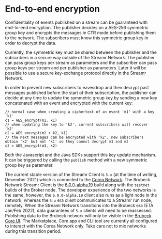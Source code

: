 
# End-to-end encryption
Confidentiality of events published on a stream can be guaranteed with end-to-end encryption. The publisher decides on a AES-256 symmetric group key and encrypts the messages in CTR mode before publishing them to the network. The subscribers must know this symmetric group key in order to decrypt the data.

Currently, the symmetric key must be shared between the publisher and the subscribers in a secure way outside of the Streamr Network. The publisher can pass group keys per stream as parameters and the subscriber can pass group keys per stream and per publisher as parameters. Later it will be possible to use a secure key-exchange protocol directly in the Streamr Network.

In order to prevent new subscribers to eavesdrop and then decrypt past messages published before the start of their subscription, the publisher can decide at any time to update the symmetric group key by sending a new key concatenated with an event and encrypted with the current key:
```
// normal case when creating a ciphertext of an event 'm1' with a key 'k1'
c1 = AES_encrypt(m1, k1)
// when updating the key to 'k2', current subscribers will recover 'k2'
c2 = AES_encrypt(m2 + k2, k1)
// the next messages can be encrypted with 'k2', new subscribers obtain 'k2' but not 'k1' so they cannot decrypt m1 and m2
c3 = AES_encrypt(m3, k2)
```

Both the Javascript and the Java SDKs support this key update mechanism. It can be triggered by calling the `publish` method with a new symmetric group key as parameter.

<Warning>

The current stable version of the Streamr Client is `5.x` (at the time of writing, December 2021) which is connected to the [Corea Network](https://streamr.network/roadmap). The Brubeck Network Streamr Client is the [6.0.0-alpha.19](https://www.npmjs.com/package/streamr-client/v/6.0.0-alpha.19) build along with the `testnet` builds of the Broker node. The developer experience of the two networks is the same, however, the `6.0.0-alpha.19` client also runs as a light node in the network, whereas the `5.x` era client communicates to a Streamr run node, remotely. When the Streamr Network transitions into the Brubeck era (ETA Jan/Feb 2022), data guarantees of `5.x` clients will need to be reassessed. Publishing data to the Brubeck network will only be visible in the [Brubeck Core UI](https://brubeck.streamr.network). The Marketplace, Core app and CLI tool are currently all configured to interact with the Corea Network only. Take care not to mix networks during this transition period.

</Warning>
